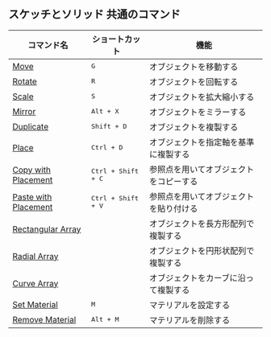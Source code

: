 ## スケッチとソリッド 共通のコマンド
| コマンド名                                          | ショートカット              | 機能                                   |
| --------------------------------------------------- | --------------------------- | -------------------------------------- |
| [Move](common/move)                                 | <kbd>G</kbd>                | オブジェクトを移動する                 |
| [Rotate](common/rotate)                             | <kbd>R</kbd>                | オブジェクトを回転する                 |
| [Scale](common/scale)                               | <kbd>S</kbd>                | オブジェクトを拡大縮小する             |
| [Mirror](common/mirror)                             | <kbd>Alt + X</kbd>          | オブジェクトをミラーする               |
| [Duplicate](common/duplicate)                       | <kbd>Shift + D</kbd>        | オブジェクトを複製する                 |
| [Place](common/place)                               | <kbd>Ctrl + D</kbd>         | オブジェクトを指定軸を基準に複製する   |
| [Copy with Placement](common/copy-with-placement)   | <kbd>Ctrl + Shift + C</kbd> | 参照点を用いてオブジェクトをコピーする |
| [Paste with Placement](common/paste-with-placement) | <kbd>Ctrl + Shift + V</kbd> | 参照点を用いてオブジェクトを貼り付ける |
| [Rectangular Array](common/rectangular-array)       |                             | オブジェクトを長方形配列で複製する     |
| [Radial Array](common/radial-array)                 |                             | オブジェクトを円形状配列で複製する     |
| [Curve Array](common/curve-array)                   |                             | オブジェクトをカーブに沿って複製する   |
| [Set Material](common/set-material)                 | <kbd>M</kbd>                | マテリアルを設定する                   |
| [Remove Material](common/remove-material)           | <kbd>Alt + M</kbd>          | マテリアルを削除する                   |


















